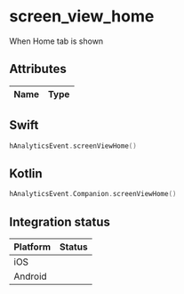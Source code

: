 
# screen_view_home
When Home tab is shown

## Attributes

| Name      | Type |
| ----------- | ----------- |


## Swift

```swift
hAnalyticsEvent.screenViewHome()
```

## Kotlin

```kotlin
hAnalyticsEvent.Companion.screenViewHome()
```

## Integration status

| Platform      | Status |
| ----------- | ----------- |
| iOS      | <GithubStatus query="hAnalyticsEvent.screenViewHome in:file repo:HedvigInsurance/Ugglan" />       |
| Android      | <GithubStatus query="hAnalyticsEvent.Companion.screenViewHome in:file repo:HedvigInsurance/Android" />       |